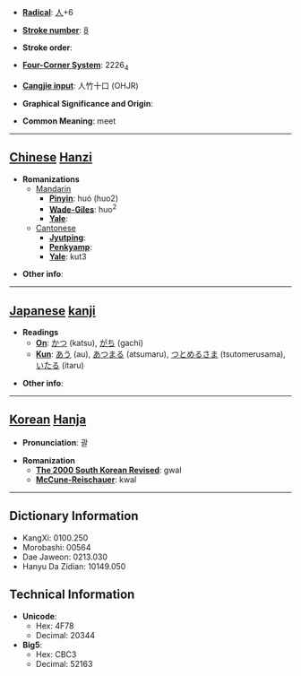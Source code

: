 * '''[[Wiktionary:Chinese radical index| Radical]]''': [[Wiktionary:Chinese radical index 人|人]]+6

* '''[[Wiktionary:Chinese total strokes index|Stroke number]]''': [[Wiktionary:Chinese total strokes index 8|8]]

* '''Stroke order''': 

* '''[[Wiktionary:Chinese four corner index|Four-Corner System]]''': 2226<sub>4</sub>

* '''[[Wiktionary:Chinese Cangjie index|Cangjie input]]''': 人竹十口 (OHJR)

* '''Graphical Significance and Origin''': 

* '''Common Meaning''': meet

----

== [[Chinese]] [[Hanzi]] ==

* '''Romanizations'''
** [[Mandarin]]
*** '''[[Pinyin]]''': huó (huo2)
*** '''[[Wade-Giles]]''': huo<sup>2</sup>
*** '''[[Yale]]''': 
**[[Cantonese]]
***'''[[Jyutping]]''':
***'''[[Penkyamp]]''': 
***'''[[Yale]]''': kut3

* '''Other info''': 

----

== [[Japanese]] [[kanji]] ==

* '''Readings'''
** '''[[On]]''': [[かつ]] (katsu), [[がち]] (gachi)
** '''[[Kun]]''': [[あう]] (au), [[あつまる]] (atsumaru), [[つとめるさま]] (tsutomerusama), [[いたる]] (itaru)

* '''Other info''':  

----

== [[Korean]] [[Hanja]] ==

* '''Pronunciation''': 괄

* '''Romanization'''
** '''[[The 2000 South Korean Revised Romanization|The 2000 South Korean Revised]]''': gwal
** '''[[McCune-Reischauer]]''': kwal

----

== Dictionary Information ==

* KangXi: 0100.250
* Morobashi: 00564
* Dae Jaweon: 0213.030
* Hanyu Da Zidian: 10149.050

== Technical Information ==

* '''Unicode''':
** Hex: 4F78
** Decimal: 20344
* '''Big5''':
** Hex: CBC3
** Decimal: 52163